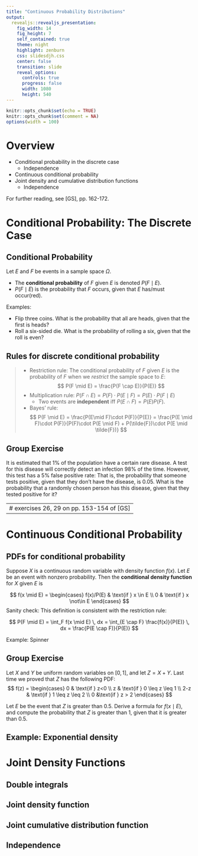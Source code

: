 ```yaml
---
title: "Continuous Probability Distributions"
output: 
  revealjs::revealjs_presentation:
    fig_width: 14 
    fig_height: 7
    self_contained: true
    theme: night
    highlight: zenburn
    css: slidesdjh.css
    center: false
    transition: slide
    reveal_options:
      controls: true
      progress: false
      width: 1080
      height: 540
---
```


```r
knitr::opts_chunk$set(echo = TRUE)
knitr::opts_chunk$set(comment = NA)
options(width = 100)
```


# Overview

- Conditional probability in the discrete case
    - Independence
- Continuous conditional probability
- Joint density and cumulative distribution functions
    - Independence
    
For further reading, see [GS], pp. 162-172.

# Conditional Probability: The Discrete Case

## Conditional Probability

Let $E$ and $F$ be events in a sample space $\Omega$. 

- The **conditional probability** of $F$ given $E$ is denoted $P(F \mid E)$.
- $P(F \mid E)$ is the probability that $F$ occurs, given that $E$ has/must occur(red).

Examples:

- Flip three coins. What is the probability that all are heads, given that the first is heads?
- Roll a six-sided die. What is the probability of rolling a six, given that the roll is even?

## Rules for discrete conditional probability

>- Restriction rule: The conditional probability of $F$ given $E$ is the probability of $F$ when we *restrict* the sample space to $E$:
$$
P(F \mid E) = \frac{P(F \cap E)}{P(E)}
$$
>- Multiplication rule: $P(F \cap E) = P(F)\cdot P(E \mid F) = P(E)\cdot P(F \mid E)$
>    - Two events are **independent** iff $P(E \cap F) = P(E)P(F)$.
>- Bayes' rule: 
$$
P(F \mid E) = \frac{P(E\mid F)\cdot P(F)}{P(E)} = \frac{P(E \mid F)\cdot P(F)}{P(F)\cdot P(E \mid F) + P(\tilde{F})\cdot P(E \mid \tilde{F})}
$$

## Group Exercise

It is estimated that 1% of the population have a certain rare disease. A test for this disease will correctly detect an infection 98% of the time. However, this test has a 5% false positive rate: That is, the probability that someone tests positive, given that they don't have the disease, is 0.05. What is the probability that a randomly chosen person has this disease, given that they tested positive for it?

---
# exercises 26, 29 on pp. 153-154 of [GS]
---

# Continuous Conditional Probability

## PDFs for conditional probability

Suppose $X$ is a continuous random variable with density function $f(x)$. Let $E$ be an event with nonzero probability. Then the **conditional density function** for $X$ given $E$ is

$$
f(x \mid E) = \begin{cases} 
f(x)/P(E) & \text{if } x \in E \\
0 & \text{if } x \not\in E
\end{cases}
$$
Sanity check: This definition is consistent with the restriction rule:

$$
P(F \mid E) = \int_F f(x \mid E) \, dx = \int_{E \cap F} \frac{f(x)}{P(E)} \, dx = \frac{P(E \cap F)}{P(E)}
$$

Example: Spinner

## Group Exercise

Let $X$ and $Y$ be uniform random variables on $[0,1]$, and let $Z = X + Y$. Last time we proved that $Z$ has the following PDF:
$$
f(z) = \begin{cases}
0 & \text{if } z<0 \\
z & \text{if } 0 \leq z \leq 1 \\
2-z & \text{if } 1 \leq z \leq 2 \\
0 &\text{if } z > 2
\end{cases}
$$

Let $E$ be the event that $Z$ is greater than 0.5. Derive a formula for $f(x \mid E)$, and compute the probability that $Z$ is greater than 1, given that it is greater than 0.5.

## Example: Exponential density


# Joint Density Functions

## Double integrals

## Joint density function

## Joint cumulative distribution function

## Independence



